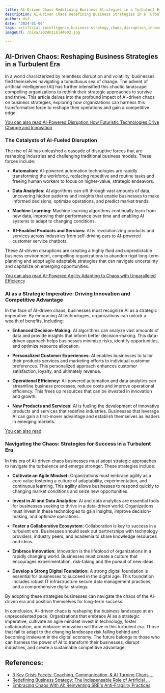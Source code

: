 ```yaml
---
title: AI-Driven Chaos Redefining Business Strategies in a Turbulent Era
description: AI-Driven Chaos Redefining Business Strategies in a Turbulent Era
author: Usf
date: '2024-01-06'
tags: artificial intelligence,business strategy,chaos,disruption,innovation,resilience,turbulence
imageUrl: /pixa/20240116144002.jpg

---
```

## AI-Driven Chaos:  Reshaping Business Strategies in a Turbulent Era

In a world characterized by  relentless disruption  and volatility, businesses find themselves navigating a tumultuous sea of change. The advent of artificial  intelligence (AI) has further intensified this chaotic landscape compelling organizations to rethink their strategic approaches to survive and thrive. This article delves into the profound impact of  AI-driven chaos on business strategies, exploring how organizations can  harness this transformative force to reshape their operations and gain a competitive edge.

[You can also read AI-Powered Disruption How Futuristic Technologies Drive Change and Innovation](AI-Powered%20Disruption%20How%20Futuristic%20Technologies%20Drive%20Change%20and%20Innovation)


### The Catalysts of AI-Fueled  Disruption

The rise of AI has  unleashed a cascade of disruptive forces that are reshaping industries and challenging  traditional business models. These forces include:

- **Automation:** AI-powered automation  technologies are rapidly transforming the workforce, replacing repetitive  and routine  tasks and freeing  human workers to focus on higher-value, strategic endeavors.

- **Data Analytics:** AI algorithms can  sift through  vast amounts of data, uncovering hidden  patterns and insights that enable businesses to  make informed decisions, optimize operations, and predict  market trends.

- **Machine  Learning:** Machine learning algorithms continually learn from new data,  improving their performance over time and enabling AI systems to adapt to changing conditions.

- **AI-Enabled Products and Services:** AI is revolutionizing products and services across industries  from self-driving cars to AI-powered customer service chatbots.

These AI-driven disruptions are creating a highly fluid and unpredictable business environment, compelling organizations to abandon rigid long-term planning and adopt agile adaptable strategies  that  can navigate uncertainty and capitalize on emerging opportunities.

[You can also read AI-Powered Agility Adapting to Chaos with Unparalleled Efficiency](AI-Powered%20Agility%20Adapting%20to%20Chaos%20with%20Unparalleled%20Efficiency)


### AI as a Strategic Imperative: Driving Innovation and Competitive Advantage

In the face of AI-driven chaos, businesses must recognize AI as a strategic imperative. By embracing AI technologies, organizations can unlock a wealth of benefits, including:

- **Enhanced  Decision-Making:** AI algorithms can analyze vast amounts of data and provide insights that  inform better decision-making. This data-driven approach helps businesses  minimize risks,  identify opportunities, and  optimize resource allocation.

- **Personalized Customer  Experiences:** AI enables businesses to tailor their products services and marketing  efforts to individual customer preferences. This personalized approach enhances customer satisfaction, loyalty, and ultimately revenue.

- **Operational  Efficiency:** AI-powered automation and data analytics can streamline business processes, reduce costs and improve operational efficiency. This frees up  resources that can  be invested in innovation and growth.

- **New Products  and Services:** AI is fueling the development of innovative products and services that redefine industries. Businesses that leverage  AI can gain a  first-mover advantage and  establish themselves  as leaders in  emerging markets.

[You can also read ]()


### Navigating the Chaos: Strategies for Success in a Turbulent Era

In this era of AI-driven chaos businesses must adopt strategic approaches to navigate the turbulence and emerge stronger. These strategies include:

- **Cultivate an Agile Mindset:**  Organizations must embrace agility  as a core  value fostering a  culture of adaptability, experimentation, and continuous learning. This  agility allows businesses to respond quickly to  changing market conditions and seize  new opportunities.

-  **Invest in AI and Data Analytics:** AI and data analytics are essential tools for  businesses seeking to thrive  in a data-driven world. Organizations  must invest in these technologies to  gain insights, improve decision-making, and  optimize operations.

- **Foster a Collaborative Ecosystem:** Collaboration is key to success in a turbulent era. Businesses should seek out partnerships with technology providers, industry peers, and academia  to  share knowledge resources and ideas.

- **Embrace Innovation:** Innovation is the  lifeblood of organizations in a rapidly changing world. Businesses must create  a culture that encourages experimentation, risk-taking and  the  pursuit of  new ideas.

- **Develop a Strong Digital Foundation:** A strong digital foundation is essential for businesses to succeed in the digital age. This  foundation includes robust IT infrastructure secure data management practices, and a comprehensive digital strategy.

By adopting these strategies  businesses can navigate the chaos of  the AI-driven era and position themselves for long-term success.

In conclusion, AI-driven chaos is reshaping the business landscape at an unprecedented pace. Organizations that embrace AI as  a strategic imperative, cultivate an  agile  mindset invest in technology, foster collaboration,  and embrace innovation  will thrive in this  turbulent era. Those that fail to adapt  to the changing  landscape risk falling behind and becoming irrelevant  in the digital economy. The future belongs to those who can harness the power of AI to transform their businesses, disrupt industries, and create a sustainable competitive advantage.

## References:
- [3 Key Crisis Facets: Coaching, Communication, & AI Turning Chaos ...](https://medium.com/@islamhammoudm/3-key-crisis-facets-coaching-communication-ai-turning-chaos-into-opportunity-f09ee5af5d99)
- [Redefining Business Strategy: The Indispensable Role of Artificial ...](https://www.linkedin.com/pulse/redefining-business-strategy-indispensable-role-artificial-popec)
- [Embracing Chaos With AI: Reinventing SRE's Anti-Fragility Practices](https://devops.com/?p=163991)
